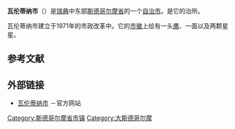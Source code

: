 {{Infobox_Kommun|
fullname=Vallentuna kommun|
coatofarms=[[Image:Vallentuna_vapen.svg|100px]]|
county=[[斯德哥尔摩省|斯德哥尔摩省]]|
province=[[乌普兰|乌普兰]]|
capital=[[瓦伦蒂纳|瓦伦蒂纳]]|
map=[[Image:Vallentuna_Municipality_in_Stockholm_County.png|200px]]|
arearank=第222名|
area=371.19|
arealand=360.06|
populationrank=第86名|
population=27,868|
densityrank=第68名|
populationdensity=77.4|
code=0115<ref>{{Cite web |url=http://www.scb.se/Grupp/regionalt/rg0101/kommunlankod.xls |title=瑞典统计局 |accessdate=2009-01-19 |archive-date=2008-12-05 |archive-url=https://web.archive.org/web/20081205023308/http://www.scb.se/Grupp/regionalt/rg0101/kommunlankod.xls |dead-url=no }}</ref>|
website=http://www.vallentuna.se/|
footnotes=面积与人口统计数据截至2006年12月31日}}

'''瓦伦蒂纳市'''（{{lang-sv|''Vallentuna kommun''}}）是[[瑞典|瑞典]]中东部[[斯德哥尔摩省|斯德哥尔摩省]]的一个[[瑞典自治市|自治市]]。{{link-en|瓦伦蒂纳|Vallentuna|瓦伦蒂纳城}}是它的治所。

瓦伦蒂纳市建立于1971年的市政改革中。它的[[纹章|市徽]]上绘有一头[[鹰|鹰]]、一面{{link-en|宽斧|broadaxe}}以及两颗星星。

== 参考文献 ==
{{reflist|2}}

== 外部链接 ==
*[http://www.vallentuna.se/ 瓦伦蒂纳市] {{Wayback|url=http://www.vallentuna.se/ |date=20210425124459 }}－官方网站

{{Stockholm County}}
{{Localities in Vallentuna Municipality}}

{{coord|59|31|50|N|18|4|52|E|type:city(25000)_region:SE_source:nlwiki|display=title}}

{{DEFAULTSORT:Vallentuna kommun}}
[[Category:斯德哥尔摩省市镇|Category:斯德哥尔摩省市镇]]
[[Category:大斯德哥尔摩|Category:大斯德哥尔摩]]